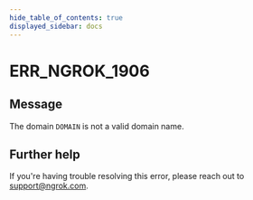 ```yaml
---
hide_table_of_contents: true
displayed_sidebar: docs
---
```



# ERR_NGROK_1906

## Message

The domain `DOMAIN` is not a valid domain name.

<ErrorDetails error="err_ngrok_1906" />

## Further help

If you're having trouble resolving this error, please reach out to [support@ngrok.com](mailto:support@ngrok.com?subject=Help%20with%20ERR_NGROK_1906).
